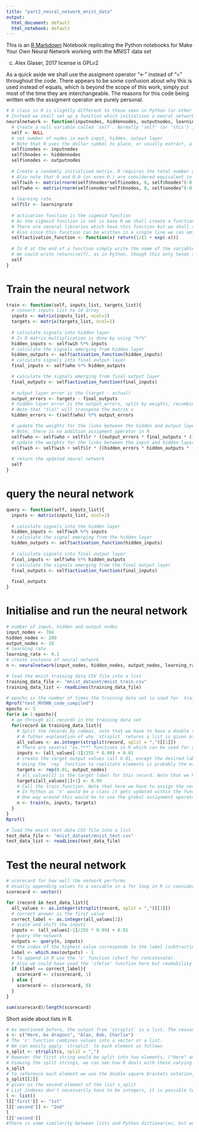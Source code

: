 ```yaml
---
title: "part2_neural_network_mnist_data"
output:
  html_document: default
  html_notebook: default
---
```


This is an [R Markdown](http://rmarkdown.rstudio.com) Notebook replicating the Python notebooks for Make Your Own Neural Network
working with the MNIST data set

(c) Alex Glaser, 2017
license is GPLv2

As a quick aside we shall use the assigment operator "<-" instead of "=" throughout the code. There appears to be some confusion about why this is used instead of equals, which is beyond the scope of this work, simply put most of the time they are interchangeable. The reasons for this code being written with the assigment operator are purely personal.

```r
# A class in R is slightly different to those seen in Python (or other OO programming languages). 
# Instead we shall set up a function which initialises a neural network
neuralnetwork <- function(inputnodes, hiddennodes, outputnodes, learningrate){
  # Create a null variable called `self`. Normally 'self' (or 'this') is not used in R code, but used as an example here to show the similarity with the Python code
  self <- NULL
  # set number of nodes in each input, hidden, output layer
  # Note that R uses the dollar symbol to place, or usually extract, a single element of a variable
  self$inodes <- inputnodes
  self$hnodes <- hiddennodes
  self$onodes <- outputnodes
  
  # Create a randomly initialised matrix. R requires the total number of randomly generated variables, though only one of `matrix' arguments, 'nrow' or 'ncol', needs to be set as the other would be implied.
  # Also note that 0 and 0.0 (or even 0.) are considered equivalent in R
  self$wih <- matrix(rnorm(self$hnodes*self$inodes, 0, self$hnodes^(-0.5)), nrow = self$hnodes)
  self$who <- matrix(rnorm(self$onodes*self$hnodes, 0, self$onodes^(-0.5)), nrow = self$onodes)
  
  # learning rate
  self$lr <- learningrate
  
  # activation function is the sigmoid function
  # As the sigmoid function is not in base R we shall create a function replicating it.
  # There are several libraries which have this function but we shall shall try to use base R as much as possible.
  # Also since this function can be written in a single line we can omit the curly braces we usually see with functions
  self$activation_function <- function(x) return(1/(1 + exp(-x)))
  
  # In R at the end of a function simply write the name of the variable that you wish to return. 
  # We could write return(self), as in Python, though this only tends to be used when, like above, we have a single line function, or when you wish to return a value from the middle of a function.
  self
}

```

# Train the neural network
```r
train <- function(self, inputs_list, targets_list){
  # convert inputs list to 2d array
  inputs <- matrix(inputs_list, ncol=1)
  targets <- matrix(targets_list, ncol=1)
  
  # calculate signals into hidden layer
  # In R matrix multiplication is done by using "%*%"
  hidden_inputs <- self$wih %*% inputs
  # calculate the signals emerging from hidden layer
  hidden_outputs <- self$activation_function(hidden_inputs)
  # calculate signals into final output layer
  final_inputs <- self$who %*% hidden_outputs

  # calculate the signals emerging from final output layer
  final_outputs <- self$activation_function(final_inputs)
  
  # output layer error is the (target - actual)
  output_errors <- targets - final_outputs
  # hidden layer error is the output_errors, split by weights, recombined at hidden nodes
  # Note that "t(x)" will transpose the matrix x
  hidden_errors <- t(self$who) %*% output_errors

  # update the weights for the links between the hidden and￼output layers
  # Note, there is no addition assigment operator in R
  self$who <- self$who + self$lr * ((output_errors * final_outputs * (1 - final_outputs)) %*% t(hidden_outputs))
  # update the weights for the links between the input and hidden layers
  self$wih <- self$wih + self$lr * ((hidden_errors * hidden_outputs * (1 - hidden_outputs)) %*% t(inputs))
  
  # return the updated neural network
  self
}
```

# query the neural network
```r
query <- function(self, inputs_list){
  inputs <- matrix(inputs_list, ncol=1)
  
  # calculate signals into the hidden layer
  hidden_inputs <- self$wih %*% inputs
  # calculate the signal emerging from the hidden layer
  hidden_outputs <- self$activation_function(hidden_inputs)
  
  # calculate signals into final output layer
  final_inputs <- self$who %*% hidden_outputs
  # calculate the signals emerging from the final output layer
  final_outputs <- self$activation_function(final_inputs)
  
  final_outputs
}
```


# Initialise and run the neural network
```r
# number of input, hidden and output nodes
input_nodes <- 784
hidden_nodes <- 200
output_nodes <- 10
# learning rate
learning_rate <- 0.1
# create instance of neural network
n <- neuralnetwork(input_nodes, hidden_nodes, output_nodes, learning_rate)
```

```r
# load the mnist training data CSV file into a list
training_data_file <- "mnist_dataset/mnist_train.csv"
training_data_list <- readLines(training_data_file)
```

```r
# epochs is the number of times the training data set is used for ￼training
Rprof("test_MYONN_code_compiled")
epochs <- 5
for(e in 1:epochs){
  # go through all records in the training data set
  for(record in training_data_list){
    # Split the records by commas, note that we have to have a double square bracket at the end. When using the `strsplit` function, R creates a list (one of the primitive functions in R). To reference the first element we use double square brackets, rather than single square brackets which are used for e.g, vectors, matrices, data frames, etc.
    # A futher explanation of why `strsplit` returns a list is given at the end of the notebook
    all_values <- as.integer(strsplit(record, split = ",")[[1]])
    # There are several "as.***" functions in R which can be used for conversion of one type to another
    inputs <- (all_values[-1]/255 * 0.99) + 0.01
    # create the target output values (all 0.01, except the desired label which is 0.99)
    # Using the `rep` function to replicate elements is probably the easiest one to use here
    targets <- rep(0.01, output_nodes)
    # all_values[1] is the target label for this record. Note that we have to add one to the index as we start indexing from 1 in R
    targets[all_values[1]+1] <- 0.99
    # Call the train function. Note that here we have to assign the returned values to n
    # In Python as 'n' would be a class it gets updated within the function, whilst in R it's a variable and so is subject to its lexical scoping rules; so whilst the value of 'n' would be updated in the 'train' function it be lost once we left that function.
    # One way around this would be to use the global assignment operator "<<-" within the 'train' function whenever we update `self`, though this could be considered bad practice.
    n <- train(n, inputs, targets)
  }
}
Rprof()
```


```r
# load the mnist test data CSV file into a list
test_data_file <- "mnist_dataset/mnist_test.csv"
test_data_list <- readLines(test_data_file)
```

# Test the neural network
```r
# scorecard for how well the network performs
# Usually appending values to a variable in a for loop in R is considered slow and should be discouraged, however we have kept it here as it is siple to read.
scorecard <- vector()
```

```r
for (record in test_data_list){
  all_values <- as.integer(strsplit(record, split = ",")[[1]])
  # correct answer is the first value
  correct_label <- as.integer(all_values[1])
  # scale and shift the inputs
  inputs <- (all_values[-1]/255 * 0.99) + 0.01
  # query the network
  outputs <- query(n, inputs)
  # the index of the highest value corresponds to the label (subtracting 1)
  label <- which.max(outputs) - 1
  # To append in R use the 'c' function (short for concatenate). 
  # Also we could have used the 'ifelse' function here but readability was considered more important!
  if (label == correct_label){
    scorecard <- c(scorecard, 1)
  } else {
    scorecard <- c(scorecard, 0)
  }
}
```

```r
sum(scorecard)/length(scorecard)
```

Short aside about lists in R. 
```r

# As mentioned before, the output from `strsplit` is a list. The reason for this is that the function can be applied to a vector of strings and the output from each string can be of varying length. For example
s <- c("Here, be dragons", "Alan, Bob, Charlie")
# The 'c' function combines values into a vector or a list.
# We can easily apply `strsplit` to each element as follows
s_split <- strsplit(s, split = ",")
# However the first string would be split into two elements, ("Here" and "be dragons"), whilst the second element would be split into three elements ("Alan", "Bob" and "Charlie"). The way that R deals with this is to use lists, where each element can be of varying length and different type. 
# Viewing the split strings, we can see how R deals with these varying length
s_split
# To reference each element we use the double square brackets notation, so e.g.
s_split[[2]]
# gives us the second element of the list s_split
# List indexes don't necessarily have to be integers, it is possible to set up strings as indexes, for example
l <- list()
l[['first']] <- "1st"
l[['second']] <- "2nd"
l
l[['second']]
#There is some similarity between lists and Python dictionaries, but we shall leave that to the intrepid coder to discover.
```
